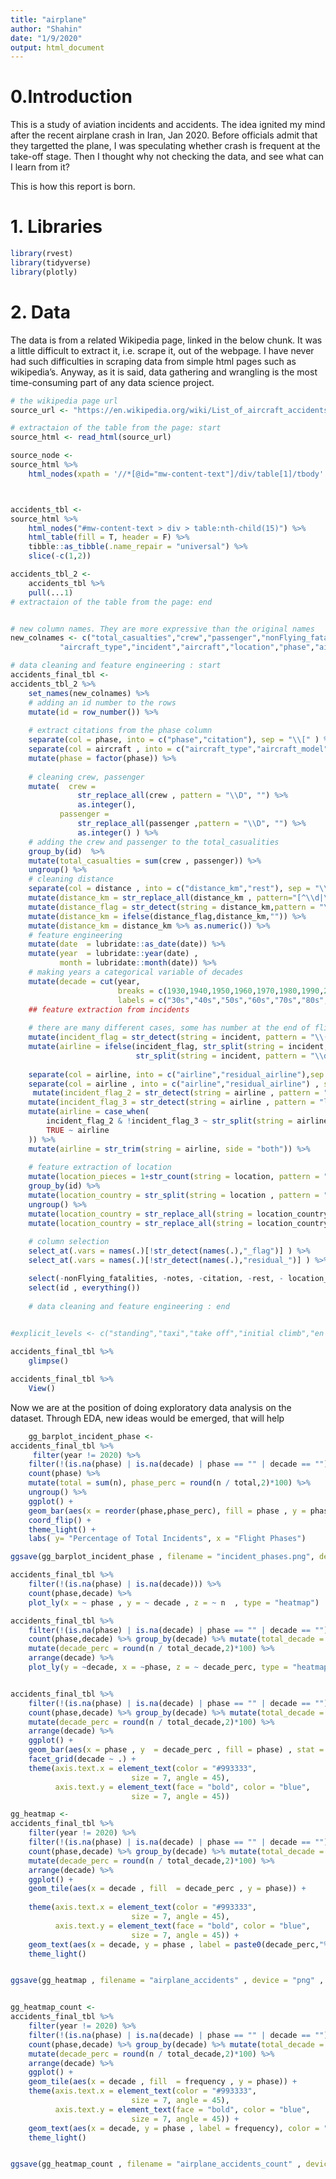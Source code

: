 ```yaml
---
title: "airplane"
author: "Shahin"
date: "1/9/2020"
output: html_document
---
```

# 0.Introduction 

This is a study of aviation incidents and accidents. The idea ignited my mind after the recent airplane crash in Iran, Jan 2020. Before officials admit that they targetted the plane, I was speculating whether crash is frequent at the take-off stage. Then I thought why not checking the data, and see what can I learn from it? 

This is how this report is born. 

# 1. Libraries
```r
library(rvest)
library(tidyverse)
library(plotly)
```

# 2. Data

The data is from a related Wikipedia page, linked in the below chunk. It was a little difficult to extract it, i.e. scrape it, out of the webpage. I have never had such difficulties in scraping data from simple html pages such as wikipedia's. Anyway, as it is said, data gathering and wrangling is the most time-consuming part of any data science project. 

```r
# the wikipedia page url 
source_url <- "https://en.wikipedia.org/wiki/List_of_aircraft_accidents_and_incidents_resulting_in_at_least_50_fatalities"

# extractaion of the table from the page: start  
source_html <- read_html(source_url)

source_node <- 
source_html %>% 
    html_nodes(xpath = '//*[@id="mw-content-text"]/div/table[1]/tbody' )



accidents_tbl <- 
source_html %>% 
    html_nodes("#mw-content-text > div > table:nth-child(15)") %>% 
    html_table(fill = T, header = F) %>% 
    tibble::as_tibble(.name_repair = "universal") %>% 
    slice(-c(1,2))

accidents_tbl_2 <- 
    accidents_tbl %>% 
    pull(...1)
# extractaion of the table from the page: end  


# new column names. They are more expressive than the original names
new_colnames <- c("total_casualties","crew","passenger","nonFlying_fatalities","notes",
           "aircraft_type","incident","aircraft","location","phase","airport","distance","date")

# data cleaning and feature engineering : start 
accidents_final_tbl <- 
accidents_tbl_2 %>% 
    set_names(new_colnames) %>% 
    # adding an id number to the rows 
    mutate(id = row_number()) %>% 
    
    # extract citations from the phase column
    separate(col = phase, into = c("phase","citation"), sep = "\\[" ) %>%     
    separate(col = aircraft , into = c("aircraft_type","aircraft_model"),remove = T) %>%
    mutate(phase = factor(phase)) %>%
    
    # cleaning crew, passenger  
    mutate(  crew =
               str_replace_all(crew , pattern = "\\D", "") %>%
               as.integer(),
           passenger =
               str_replace_all(passenger ,pattern = "\\D", "") %>%
               as.integer() ) %>% 
    # adding the crew and passenger to the total_casualities 
    group_by(id)  %>% 
    mutate(total_casualties = sum(crew , passenger)) %>% 
    ungroup() %>% 
    # cleaning distance 
    separate(col = distance , into = c("distance_km","rest"), sep = "\\s" , remove = T ,extra = "drop" , fill = "right" ) %>% 
    mutate(distance_km = str_replace_all(distance_km , pattern="[^\\d|\\.]", replacement = "" )) %>%
    mutate(distance_flag = str_detect(string = distance_km,pattern = "\\d")) %>% 
    mutate(distance_km = ifelse(distance_flag,distance_km,"")) %>% 
    mutate(distance_km = distance_km %>% as.numeric()) %>% 
    # feature engineering 
    mutate(date  = lubridate::as_date(date)) %>% 
    mutate(year  = lubridate::year(date) ,
           month = lubridate::month(date)) %>% 
    # making years a categorical variable of decades 
    mutate(decade = cut(year,
                        breaks = c(1930,1940,1950,1960,1970,1980,1990,2000,2010,2021),
                        labels = c("30s","40s","50s","60s","70s","80s","90s","2000-2010","2010-2020"))) %>% 
    ## feature extraction from incidents 
    
    # there are many different cases, some has number at the end of flight, some has (xyz), some has two flights concatnated with `and` however the `and` sometimes is not separated from previous and next word, and also the `and` can be found in words such as Poland, Midland, etc. 
    mutate(incident_flag = str_detect(string = incident, pattern = "\\(" )) %>% 
    mutate(airline = ifelse(incident_flag, str_split(string = incident, pattern = "\\(", simplify = T)[,1] ,
                            str_split(string = incident, pattern = "\\d", simplify = T)[,1] )) %>%
    
    separate(col = airline, into = c("airline","residual_airline"),sep = "[:digit:]" , remove = T , fill = "right") %>%
    separate(col = airline , into = c("airline","residual_airline") , sep = "' and'" , remove = T , fill = "right" ) %>% 
     mutate(incident_flag_2 = str_detect(string = airline , pattern = "and\\s" )) %>% 
    mutate(incident_flag_3 = str_detect(string = airline , pattern = "land")) %>% 
    mutate(airline = case_when(
        incident_flag_2 & !incident_flag_3 ~ str_split(string = airline , pattern = "and\\s" , simplify = T)[,1] , 
        TRUE ~ airline
    )) %>% 
    mutate(airline = str_trim(string = airline, side = "both")) %>% 
    
    # feature extraction of location 
    mutate(location_pieces = 1+str_count(string = location, pattern = ",")) %>% 
    group_by(id) %>% 
    mutate(location_country = str_split(string = location , pattern = ",", simplify = T)[,location_pieces]) %>% 
    ungroup() %>% 
    mutate(location_country = str_replace_all(string = location_country, pattern = "[:punct:]", replacement = "")) %>% 
    mutate(location_country = str_replace_all(string = location_country, pattern = "[:digit:]", replacement = "")) %>% 
    
    # column selection 
    select_at(.vars = names(.)[!str_detect(names(.),"_flag")] ) %>% 
    select_at(.vars = names(.)[!str_detect(names(.),"residual_")] ) %>% 

    select(-nonFlying_fatalities, -notes, -citation, -rest, - location_pieces) %>% 
    select(id , everything())
    
    # data cleaning and feature engineering : end
    

#explicit_levels <- c("standing","taxi","take off","initial climb","en route","maneuvering","approach","landing","unknown")    

accidents_final_tbl %>% 
    glimpse()

accidents_final_tbl %>% 
    View()

```

Now we are at the position of doing exploratory data analysis on the dataset. Through EDA, new ideas would be emerged, that will help 


```r
    gg_barplot_incident_phase <- 
accidents_final_tbl %>% 
     filter(year != 2020) %>% 
    filter(!(is.na(phase) | is.na(decade) | phase == "" | decade == "")) %>% 
    count(phase) %>%
    mutate(total = sum(n), phase_perc = round(n / total,2)*100) %>% 
    ungroup() %>% 
    ggplot() + 
    geom_bar(aes(x = reorder(phase,phase_perc), fill = phase , y = phase_perc), stat = "identity") + 
    coord_flip() + 
    theme_light() + 
    labs( y= "Percentage of Total Incidents", x = "Flight Phases")

ggsave(gg_barplot_incident_phase , filename = "incident_phases.png", device = "png", dpi =  300)

```

```r
accidents_final_tbl %>% 
    filter(!(is.na(phase) | is.na(decade))) %>% 
    count(phase,decade) %>% 
    plot_ly(x = ~ phase , y = ~ decade , z = ~ n  , type = "heatmap")
```

```r
accidents_final_tbl %>% 
    filter(!(is.na(phase) | is.na(decade) | phase == "" | decade == "")) %>% 
    count(phase,decade) %>% group_by(decade) %>% mutate(total_decade = sum(n)) %>%
    mutate(decade_perc = round(n / total_decade,2)*100) %>% 
    arrange(decade) %>% 
    plot_ly(y = ~decade, x = ~phase, z = ~ decade_perc, type = "heatmap")


accidents_final_tbl %>% 
    filter(!(is.na(phase) | is.na(decade) | phase == "" | decade == "")) %>% 
    count(phase,decade) %>% group_by(decade) %>% mutate(total_decade = sum(n)) %>%
    mutate(decade_perc = round(n / total_decade,2)*100) %>% 
    arrange(decade) %>% 
    ggplot() + 
    geom_bar(aes(x = phase , y  = decade_perc , fill = phase) , stat = "identity") + 
    facet_grid(decade ~ .) + 
    theme(axis.text.x = element_text(color = "#993333", 
                           size = 7, angle = 45),
          axis.text.y = element_text(face = "bold", color = "blue", 
                           size = 7, angle = 45))

gg_heatmap <- 
accidents_final_tbl %>% 
    filter(year != 2020) %>% 
    filter(!(is.na(phase) | is.na(decade) | phase == "" | decade == "")) %>% 
    count(phase,decade) %>% group_by(decade) %>% mutate(total_decade = sum(n)) %>%
    mutate(decade_perc = round(n / total_decade,2)*100) %>% 
    arrange(decade) %>% 
    ggplot() + 
    geom_tile(aes(x = decade , fill  = decade_perc , y = phase)) + 
    
    theme(axis.text.x = element_text(color = "#993333", 
                           size = 7, angle = 45),
          axis.text.y = element_text(face = "bold", color = "blue", 
                           size = 7, angle = 45)) + 
    geom_text(aes(x = decade, y = phase , label = paste0(decade_perc,"%")), color = "white") + 
    theme_light()


ggsave(gg_heatmap , filename = "airplane_accidents" , device = "png" , dpi = 300)


gg_heatmap_count <- 
accidents_final_tbl %>% 
    filter(year != 2020) %>% 
    filter(!(is.na(phase) | is.na(decade) | phase == "" | decade == "")) %>% 
    count(phase,decade) %>% group_by(decade) %>% mutate(total_decade = sum(n), frequency = n ) %>%
    mutate(decade_perc = round(n / total_decade,2)*100) %>% 
    arrange(decade) %>% 
    ggplot() + 
    geom_tile(aes(x = decade , fill  = frequency , y = phase)) + 
    theme(axis.text.x = element_text(color = "#993333", 
                           size = 7, angle = 45),
          axis.text.y = element_text(face = "bold", color = "blue", 
                           size = 7, angle = 45)) + 
    geom_text(aes(x = decade, y = phase , label = frequency), color = "white") + 
    theme_light()


ggsave(gg_heatmap_count , filename = "airplane_accidents_count" , device = "png" , dpi = 300)
```

